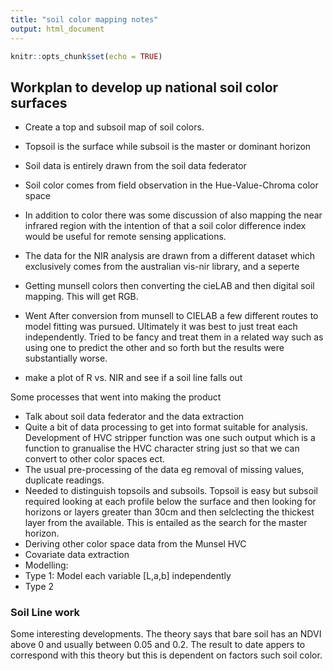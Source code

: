```yaml
---
title: "soil color mapping notes"
output: html_document
---
```


```r
knitr::opts_chunk$set(echo = TRUE)
```

## Workplan to develop up national soil color surfaces

* Create a top and subsoil map of soil colors. 
* Topsoil is the surface while subsoil is the master or dominant horizon
* Soil data is entirely drawn from the soil data federator 
* Soil color comes from field observation in the Hue-Value-Chroma color space
* In addition to color there was some discussion of also mapping the near infrared region with the intention of that a soil color difference index would be useful for remote sensing applications.
* The data for the NIR analysis are drawn from a different dataset which exclusively comes from the australian vis-nir library, and a seperte 


* Getting munsell colors then converting the cieLAB and then digital soil mapping. This will get RGB.
* Went After conversion from munsell to CIELAB a few different routes to model fitting was pursued. Ultimately it was best to just treat each independently. Tried to be fancy and treat them in a related way such as using one to predict the other and so forth but the results were substantially worse.
* make a plot of R vs. NIR and see if a soil line falls out 


Some processes that went into making the product

* Talk about soil data federator and the data extraction
* Quite a bit of data processing to get into format suitable for analysis. Development of HVC stripper function was one such output which is a function to granualise the HVC character string just so that we can convert to other color spaces ect.
* The usual pre-processing of the data eg removal of missing values, duplicate readings.
* Needed to distinguish topsoils and subsoils. Topsoil is easy but subsoil required looking at each profile below the surface and then looking for horizons or layers greater than 30cm and then selclecting the thickest layer from the available. This is entailed as the search for the master horizon.
* Deriving other color space data from the Munsel HVC
* Covariate data extraction
* Modelling:
- Type 1: Model each variable [L,a,b] independently
- Type 2

### Soil Line work

Some interesting developments. The theory says that bare soil has an NDVI above 0 and usually between 0.05 and 0.2. The result to date appers to correspond with this theory but this is dependent on factors such soil color.







